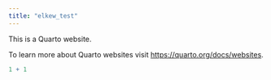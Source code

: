 ```yaml
---
title: "elkew_test"
---
```


This is a Quarto website.

To learn more about Quarto websites visit <https://quarto.org/docs/websites>.

```r
1 + 1
```
